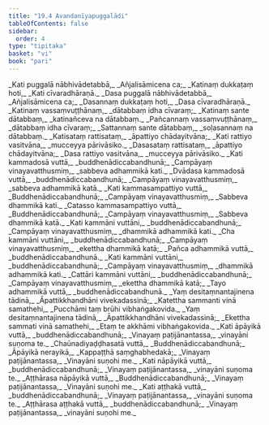 ```yaml
---
title: "19.4 Avandanīyapuggalādi"
tableOfContents: false
sidebar:
  order: 4
type: "tipitaka"
basket: "vi"
book: "pari"
---
```



<DynamicBreadcrumb />

<Division number="477" book="pari" bookNo="5" page="368">

<Paragraph number="2294" type="verses" book="pari">
_Kati puggalā nābhivādetabbā,_  
_Añjalisāmicena ca;_  
_Katinaṃ dukkaṭaṃ hoti,_  
_Kati cīvaradhāraṇā._  

</Paragraph>

<Paragraph number="2295" type="verses" book="pari">
_Dasa puggalā nābhivādetabbā,_  
_Añjalisāmicena ca;_  
_Dasannaṃ dukkaṭaṃ hoti,_  
_Dasa cīvaradhāraṇā._  

</Paragraph>

<Paragraph number="2296" type="verses" book="pari">
_Katinaṃ vassaṃvuṭṭhānaṃ,_  
_dātabbaṃ idha cīvaraṃ;_  
_Katinaṃ sante dātabbaṃ,_  
_katinañceva na dātabbaṃ._  

</Paragraph>

<Paragraph number="2297" type="verses" book="pari">
_Pañcannaṃ vassaṃvuṭṭhānaṃ,_  
_dātabbaṃ idha cīvaraṃ;_  
_Sattannaṃ sante dātabbaṃ,_  
_soḷasannaṃ na dātabbaṃ._  

</Paragraph>

<Paragraph number="2298" type="verses" book="pari">
_Katisataṃ rattisataṃ,_  
_āpattiyo chādayitvāna;_  
_Kati rattiyo vasitvāna,_  
_mucceyya pārivāsiko._  

</Paragraph>

<Paragraph number="2299" type="verses" book="pari">
_Dasasataṃ rattisataṃ,_  
_āpattiyo chādayitvāna;_  
_Dasa rattiyo vasitvāna,_  
_mucceyya pārivāsiko._  

</Paragraph>

<Paragraph number="2300" type="verses" book="pari">
_Kati kammadosā vuttā,_  
_buddhenādiccabandhunā;_  
_Campāyaṃ vinayavatthusmiṃ,_  
_sabbeva adhammikā kati._  

</Paragraph>

<Paragraph number="2301" type="verses" book="pari">
_Dvādasa kammadosā vuttā,_  
_buddhenādiccabandhunā;_  
_Campāyaṃ vinayavatthusmiṃ,_  
_sabbeva adhammikā katā._  

</Paragraph>

<Paragraph number="2302" type="verses" book="pari">
_Kati kammasampattiyo vuttā,_  
_Buddhenādiccabandhunā;_  
_Campāyaṃ vinayavatthusmiṃ,_  
_Sabbeva dhammikā kati._  

</Paragraph>

<Paragraph number="2303" type="verses" book="pari">
_Catasso kammasampattiyo vuttā,_  
_Buddhenādiccabandhunā;_  
_Campāyaṃ vinayavatthusmiṃ,_  
_Sabbeva dhammikā katā._  

</Paragraph>

<Paragraph number="2304" type="verses" book="pari">
_Kati kammāni vuttāni,_  
_buddhenādiccabandhunā;_  
_Campāyaṃ vinayavatthusmiṃ,_  
_dhammikā adhammikā kati._  

</Paragraph>

<Paragraph number="2305" type="verses" book="pari">
_Cha kammāni vuttāni,_  
_buddhenādiccabandhunā;_  
_Campāyaṃ vinayavatthusmiṃ,_  
_ekettha dhammikā katā;_  
_Pañca adhammikā vuttā,_  
_buddhenādiccabandhunā._  

</Paragraph>

<Paragraph number="2306" type="verses" book="pari">
_Kati kammāni vuttāni,_  
_buddhenādiccabandhunā;_  
_Campāyaṃ vinayavatthusmiṃ,_  
_dhammikā adhammikā kati._  

</Paragraph>

<Paragraph number="2307" type="verses" book="pari">
_Cattāri kammāni vuttāni,_  
_buddhenādiccabandhunā;_  
_Campāyaṃ vinayavatthusmiṃ,_  
_ekettha dhammikā katā;_  
_Tayo adhammikā vuttā,_  
_buddhenādiccabandhunā._  

</Paragraph>

<Paragraph number="2308" type="verses" book="pari">
_Yaṃ desitaṃnantajinena tādinā,_  
_Āpattikkhandhāni vivekadassinā;_  
_Katettha sammanti vinā samathehi,_  
_Pucchāmi taṃ brūhi vibhaṅgakovida._  

</Paragraph>

<Paragraph number="2309" type="verses" book="pari">
_Yaṃ desitaṃnantajinena tādinā,_  
_Āpattikkhandhāni vivekadassinā;_  
_Ekettha sammati vinā samathehi,_  
_Etaṃ te akkhāmi vibhaṅgakovida._  

</Paragraph>

<Paragraph number="2310" type="verses" book="pari">
_Kati āpāyikā vuttā,_  
_buddhenādiccabandhunā;_  
_Vinayaṃ paṭijānantassa,_  
_vinayāni suṇoma te._  

</Paragraph>

<Paragraph number="2311" type="verses" book="pari">
_Chaūnadiyaḍḍhasatā vuttā,_  
_Buddhenādiccabandhunā;_  
_Āpāyikā nerayikā,_  
_Kappaṭṭhā saṃghabhedakā;_  
_Vinayaṃ paṭijānantassa,_  
_Vinayāni suṇohi me._  

</Paragraph>

<Paragraph number="2312" type="verses" book="pari">
_Kati nāpāyikā vuttā,_  
_buddhenādiccabandhunā;_  
_Vinayaṃ paṭijānantassa,_  
_vinayāni suṇoma te._  

</Paragraph>

<Paragraph number="2313" type="verses" book="pari">
_Aṭṭhārasa nāpāyikā vuttā,_  
_Buddhenādiccabandhunā;_  
_Vinayaṃ paṭijānantassa,_  
_Vinayāni suṇohi me._  

</Paragraph>

<Paragraph number="2314" type="verses" book="pari">
_Kati aṭṭhakā vuttā,_  
_buddhenādiccabandhunā;_  
_Vinayaṃ paṭijānantassa,_  
_vinayāni suṇoma te._  

</Paragraph>

<Paragraph number="2315" type="verses" book="pari">
_Aṭṭhārasa aṭṭhakā vuttā,_  
_buddhenādiccabandhunā;_  
_Vinayaṃ paṭijānantassa,_  
_vinayāni suṇohi me._
</Paragraph>
</Division>